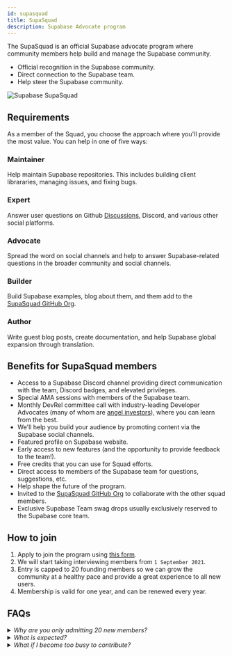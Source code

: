 ```yaml
---
id: supasquad
title: SupaSquad
description: Supabase Advocate program
---
```


The SupaSquad is an official Supabase advocate program where community members help build and manage the Supabase community.

- Official recognition in the Supabase community.
- Direct connection to the Supabase team.
- Help steer the Supabase community.

![Supabase SupaSquad](/img/supabase-squad.png)

## Requirements

As a member of the Squad, you choose the approach where you'll provide the most value.
You can help in one of five ways:

### Maintainer

Help maintain Supabase repositories. This includes building client librararies, managing issues, and fixing bugs.

### Expert

Answer user questions on Github [Discussions](https://github.com/supabase/supabase/discussions), Discord, and various other social platforms.

### Advocate

Spread the word on social channels and help to answer Supabase-related questions in the broader community and social channels.

### Builder

Build Supabase examples, blog about them, and them add to the [SupaSquad GitHub Org](https://github.com/supasquad).

### Author

Write guest blog posts, create documentation, and help Supabase global expansion through translation.

## Benefits for SupaSquad members

- Access to a Supabase Discord channel providing direct communication with the team, Discord badges, and elevated privileges.
- Special AMA sessions with members of the Supabase team.
- Monthly DevRel committee call with industry-leading Developer Advocates (many of whom are [angel investors](https://supabase.io/blog/2021/03/25/angels-of-supabase)), where you can learn from the best.
- We'll help you build your audience by promoting content via the Supabase social channels.
- Featured profile on Supabase website.
- Early access to new features (and the opportunity to provide feedback to the team!).
- Free credits that you can use for Squad efforts.
- Direct access to members of the Supabase team for questions, suggestions, etc.
- Help shape the future of the program.
- Invited to the [SupaSquad GitHub Org](https://github.com/supasquad) to collaborate with the other squad members.
- Exclusive Supabase Team swag drops usually exclusively reserved to the Supabase core team.

## How to join


1. Apply to join the program using [this form](https://airtable.com/shr0FtLqLfhpuEya8).
2. We will start taking interviewing members from `1 September 2021`.
3. Entry is capped to 20 founding members so we can grow the community at a healthy pace and provide a great experience to all new users.
4. Membership is valid for one year, and can be renewed every year.


## FAQs

<details>
    <summary><i>Why are you only admitting 20 new members?</i></summary>
    The entire Supabase team is only 20 people, so as you can imagine adding another 20 people sounds like a lot to us! We wish we could admit everyone who wanted to join. 
    But we also want to make sure everyone who joins the Squad has an awesome experience. In the future we will probably expand the intake to include a monthly quota.
</details>
<details>
    <summary><i>What is expected?</i></summary>
    Mostly just enthusiasm. If you are interested in Open Source and want to get involved, the SupaSquad program is a great channel. You'll be given opportunities to contribute 
    to the community in whatever ways match your skillset.
</details>
<details>
    <summary><i>What if I become too busy to contribute?</i></summary>
    No worries! The program isn't a job. It's just an opportunity to build your skillset and audience within the Supabase ecosystem.
</details>